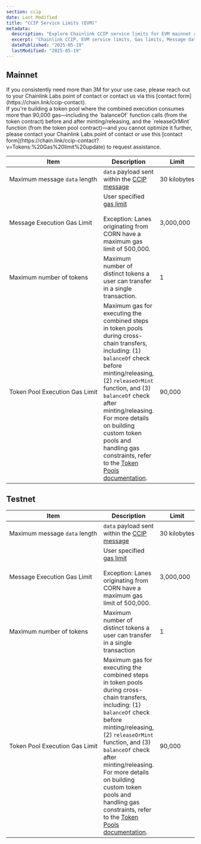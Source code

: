 ```yaml
---
section: ccip
date: Last Modified
title: "CCIP Service Limits (EVM)"
metadata:
  description: "Explore Chainlink CCIP service limits for EVM mainnet and testnet. Learn about message data length, gas limits, token transfers, execution time, and token pool gas."
  excerpt: "Chainlink CCIP, EVM service limits, Gas limits, Message data length, Token transfer limits, Ethereum constraints, Mainnet limits, Testnet limits, Token pool execution, CCIP parameters"
  datePublished: "2025-05-19"
  lastModified: "2025-05-19"
---
```



## Mainnet

<Aside type="note" title="Increase the gas limit">
  If you consistently need more than 3M for your use case, please reach out to your Chainlink Labs point of contact or
  contact us via this [contact form](https://chain.link/ccip-contact).
</Aside>

<Aside type="note" title="Need more gas for releaseOrMint?">
  If you're building a token pool where the combined execution consumes more than 90,000 gas—including the `balanceOf`
  function calls (from the token contract) before and after minting/releasing, and the `releaseOrMint` function (from
  the token pool contract)—and you cannot optimize it further, please contact your Chainlink Labs point of contact or
  use this [contact form](https://chain.link/ccip-contact?v=Tokens:%20Gas%20limit%20update) to request assistance.
</Aside>

| Item                                               | Description                                                                                                                                                                                                                                                                                                                                                                                                                         | Limit             |
| -------------------------------------------------- | ----------------------------------------------------------------------------------------------------------------------------------------------------------------------------------------------------------------------------------------------------------------------------------------------------------------------------------------------------------------------------------------------------------------------------------- | ----------------- |
| Maximum&nbsp;message&nbsp;`data`&nbsp;length       | `data` payload sent within the [CCIP message](/ccip/api-reference/evm/v1.6.0/client#evm2anymessage)                                                                                                                                                                                                                                                                                                                                 | 30&nbsp;kilobytes |
| Message&nbsp;Execution&nbsp;Gas&nbsp;Limit         | User specified [gas limit](/ccip/api-reference/evm/v1.6.0/client#genericextraargsv2)<br/> <br/> Exception: Lanes originating from CORN have a maximum gas limit of 500,000.                                                                                                                                                                                                                                                         | 3,000,000         |
| Maximum&nbsp;number&nbsp;of&nbsp;tokens            | Maximum number of distinct tokens a user can transfer in a single transaction.                                                                                                                                                                                                                                                                                                                                                      | 1                 |
| Token&nbsp;Pool&nbsp;Execution&nbsp;Gas&nbsp;Limit | Maximum gas for executing the combined steps in token pools during cross-chain transfers, including: (1) `balanceOf` check before minting/releasing, (2) `releaseOrMint` function, and (3) `balanceOf` check after minting/releasing. For more details on building custom token pools and handling gas constraints, refer to the [Token Pools documentation](/ccip/concepts/cross-chain-token/evm/token-pools#common-requirements). | 90,000            |

## Testnet

| Item                                               | Description                                                                                                                                                                                                                                                                                                                                                                                                                         | Limit             |
| -------------------------------------------------- | ----------------------------------------------------------------------------------------------------------------------------------------------------------------------------------------------------------------------------------------------------------------------------------------------------------------------------------------------------------------------------------------------------------------------------------- | ----------------- |
| Maximum&nbsp;message&nbsp;`data`&nbsp;length       | `data` payload sent within the [CCIP message](/ccip/api-reference/evm/v1.6.0/client#evm2anymessage)                                                                                                                                                                                                                                                                                                                                 | 30&nbsp;kilobytes |
| Message&nbsp;Execution&nbsp;Gas&nbsp;Limit         | User specified [gas limit](/ccip/api-reference/evm/v1.6.0/client#genericextraargsv2)<br/> <br/> Exception: Lanes originating from CORN have a maximum gas limit of 500,000.                                                                                                                                                                                                                                                         | 3,000,000         |
| Maximum&nbsp;number&nbsp;of&nbsp;tokens            | Maximum number of distinct tokens a user can transfer in a single transaction                                                                                                                                                                                                                                                                                                                                                       | 1                 |
| Token&nbsp;Pool&nbsp;Execution&nbsp;Gas&nbsp;Limit | Maximum gas for executing the combined steps in token pools during cross-chain transfers, including: (1) `balanceOf` check before minting/releasing, (2) `releaseOrMint` function, and (3) `balanceOf` check after minting/releasing. For more details on building custom token pools and handling gas constraints, refer to the [Token Pools documentation](/ccip/concepts/cross-chain-token/evm/token-pools#common-requirements). | 90,000            |
